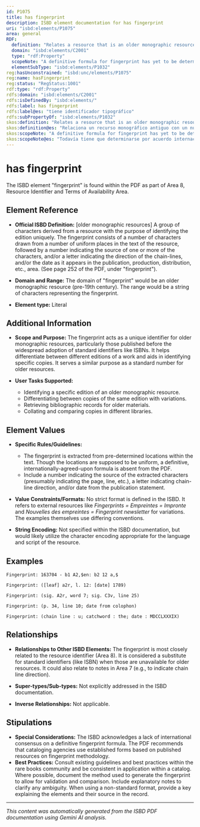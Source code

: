 ```yaml
---
id: P1075
title: has fingerprint
description: ISBD element documentation for has fingerprint
uri: "isbd:elements/P1075"
area: general
RDF:
  definition: "Relates a resource that is an older monographic resource to a number of characters drawn from a number of uniform places in the text of the resource, considered as a substitute for a standard number."
  domain: "isbd:elements/C2001"
  type: "rdf:Property"
  scopeNote: "A definitive formula for fingerprint has yet to be determined by international agreement. Until such an agreement is made, various forms of fingerprint can be used."
  elementSubType: "isbd:elements/P1032"
reg:hasUnconstrained: "isbd:unc/elements/P1075"
reg:name: hasFingerprint
reg:status: "RegStatus:1001"
rdf:type: "rdf:Property"
rdfs:domain: "isbd:elements/C2001"
rdfs:isDefinedBy: "isbd:elements/"
rdfs:label: has fingerprint
rdfs:label@es: "tiene identificador tipográfico"
rdfs:subPropertyOf: "isbd:elements/P1032"
skos:definition: "Relates a resource that is an older monographic resource to a number of characters drawn from a number of uniform places in the text of the resource, considered as a substitute for a standard number."
skos:definition@es: "Relaciona un recurso monográfico antiguo con un número de caracteres procedentes de un número regulado de lugares en el texto de un recurso, considerado como un sustituto de un número normalizado."
skos:scopeNote: "A definitive formula for fingerprint has yet to be determined by international agreement. Until such an agreement is made, various forms of fingerprint can be used."
skos:scopeNote@es: "Todavía tiene que determinarse por acuerdo internacional una fórmula definitiva para el identificador tipográfico. Hasta que se lleve a cabo ese acuerdo, se pueden utilizar las diferentes formas de identificadores tipográficos."
---
```

# has fingerprint

The ISBD element "fingerprint" is found within the PDF as part of Area 8, Resource Identifier and Terms of Availability Area.

## Element Reference

- **Official ISBD Definition:** [older monographic resources] A group of characters derived from a resource with the purpose of identifying the edition uniquely. The fingerprint consists of a number of characters drawn from a number of uniform places in the text of the resource, followed by a number indicating the source of one or more of the characters, and/or a letter indicating the direction of the chain-lines, and/or the date as it appears in the publication, production, distribution, etc., area.  (See page 252 of the PDF, under "fingerprint").

- **Domain and Range:** The domain of "fingerprint" would be an older monographic resource (pre-19th century).  The range would be a string of characters representing the fingerprint.

- **Element type:** Literal


## Additional Information

- **Scope and Purpose:** The fingerprint acts as a unique identifier for older monographic resources, particularly those published before the widespread adoption of standard identifiers like ISBNs. It helps differentiate between different editions of a work and aids in identifying specific copies. It serves a similar purpose as a standard number for older resources.

- **User Tasks Supported:**
    - Identifying a specific edition of an older monographic resource.
    - Differentiating between copies of the same edition with variations.
    - Retrieving bibliographic records for older materials.
    - Collating and comparing copies in different libraries.


## Element Values

- **Specific Rules/Guidelines:**
    - The fingerprint is extracted from pre-determined locations within the text. Though the locations are supposed to be uniform, a definitive, internationally-agreed-upon formula is absent from the PDF.
    -  Include a number indicating the source of the extracted characters (presumably indicating the page, line, etc.), a letter indicating chain-line direction, and/or date from the publication statement.

- **Value Constraints/Formats:** No strict format is defined in the ISBD. It refers to external resources like *Fingerprints = Empreintes = Impronte* and *Nouvelles des empreintes = Fingerprint newsletter* for variations. The examples themselves use differing conventions.

- **String Encoding:** Not specified within the ISBD documentation, but would likely utilize the character encoding appropriate for the language and script of the resource.


## Examples
```
Fingerprint: 163704 - b1 A2,$en: b2 12 a,$
```

```
Fingerprint: ([leaf] a2r, l. 12: [date] 1789)
```

```
Fingerprint: (sig. A2r, word 7; sig. C3v, line 25)
```

```
Fingerprint: (p. 34, line 10; date from colophon)
```

```
Fingerprint: (chain line : u; catchword : the; date : MDCCLXXXIX)
```


## Relationships

- **Relationships to Other ISBD Elements:** The fingerprint is most closely related to the resource identifier (Area 8).  It is considered a substitute for standard identifiers (like ISBN) when those are unavailable for older resources. It could also relate to notes in Area 7 (e.g., to indicate chain line direction).

- **Super-types/Sub-types:**  Not explicitly addressed in the ISBD documentation.

- **Inverse Relationships:** Not applicable.


## Stipulations

- **Special Considerations:**  The ISBD acknowledges a lack of international consensus on a definitive fingerprint formula. The PDF recommends that cataloging agencies use established forms based on published resources on fingerprint methodology.
- **Best Practices:** Consult existing guidelines and best practices within the rare books community and be consistent in application within a catalog. Where possible, document the method used to generate the fingerprint to allow for validation and comparison.  Include explanatory notes to clarify any ambiguity.  When using a non-standard format, provide a key explaining the elements and their source in the record.


---

*This content was automatically generated from the ISBD PDF documentation using Gemini AI analysis.*
